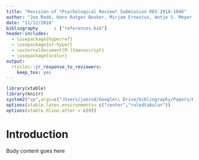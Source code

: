 ```yaml
---
title: "Revision of *Psychological Review* Submission REV-2018-1046"
author: "Joe Rodd, Hans Rutger Bosker, Mirjam Ernestus, Antje S. Meyer, Louis ten Bosch"
date: "11/12/2018"
bibliography      : ["references.bib"]
header-includes:
  - \usepackage{hyperref}
  - \usepackage{xr-hyper}
  - \externaldocument[M-]{manuscript}
  - \usepackage{xcolor}
output:
  rticles::jr_response_to_reviewers:
    keep_tex: yes
---
```


```r
library(xtable)
library(knitr)
system2("cp",args=c("/Users/joerod/Google\\ Drive/bibliography/Papers/Bibliography.bib","mybibfile.bib"))
options(xtable.latex.environments= c("center","ruledtabular"))
options(xtable.hline.after = c(0))

```

# Introduction

Body content goes here






